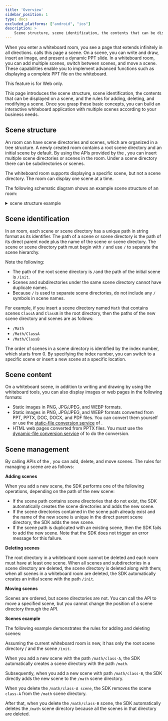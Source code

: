 ```yaml
---
title: 'Overview'
sidebar_position: 1
type: docs
excluded_platforms: ["android", "ios"]
description: >
    Scene structure, scene identification, the contents that can be displayed on a scene, and the rules for adding, deleting, and modifying a scene.
---
```


When you enter a whiteboard room, you see a page that extends infinitely in all directions. <Vg k="WHITE" /> calls this page a scene. On a scene, you can write and draw, insert an image, and present a dynamic PPT slide. In a whiteboard room, you can add multiple scenes, switch between scenes, and move a scene. These capabilities enable you to implement advanced functions such as displaying a complete PPT file on the whiteboard.

<PlatformWrapper notAllowed="web">
This feature is for Web only.
</PlatformWrapper>
<PlatformWrapper platform="web">

This page introduces the scene structure, scene identification, the contents that can be displayed on a scene, and the rules for adding, deleting, and modifying a scene. Once you grasp these basic concepts, you can build an interactive whiteboard application with multiple scenes according to your business needs.

## Scene structure

An <Vg k="WHITE" /> room can have scene directories and scenes, which are organized in a tree structure. A newly created <Vg k="WHITE" /> room contains a root scene directory and an initial scene by default. By using the APIs provided by the <Vg k="WHITE_SDK" />, you can insert multiple scene directories or scenes in the room. Under a scene directory there can be subdirectories or scenes.

The whiteboard room supports displaying a specific scene, but not a scene directory. The room can display one scene at a time.

The following schematic diagram shows an example scene structure of an <Vg k="WHITE" /> room:

<details>
<summary><Vg k="WHITE" /> scene structure example</summary>

![](https://web-cdn.agora.io/docs-files/1632282998256)
</details>

## Scene identification

In an <Vg k="WHITE" /> room, each scene or scene directory has a unique path in string format as its identifier. The path of a scene or scene directory is the path of its direct parent node plus the name of the scene or scene directory. The scene or scene directory path must begin with `/` and use `/` to separate the scene hierarchy.

Note the following:

- The path of the root scene directory is `/`and the path of the initial scene is `/init`.
- Scenes and subdirectories under the same scene directory cannot have duplicate names.
- Because `/` is used to separate scene directories, do not include any `/` symbols in scene names.

For example, if you insert a scene directory named `Math` that contains scenes `ClassA` and `ClassB` in the root directory, then the paths of the new scene directory and scenes are as follows:

- `/Math`
- `/Math/ClassA`
- `/Math/ClassB`

The order of scenes in a scene directory is identified by the index number, which starts from 0. By specifying the index number, you can switch to a specific scene or insert a new scene at a specific location.

## Scene content

On a whiteboard scene, in addition to writing and drawing by using the whiteboard tools, you can also display images or web pages in the following formats:

- Static images in PNG, JPG/JPEG, and WEBP formats.
- Static images in PNG, JPG/JPEG, and WEBP formats converted from PPT, PPTX, DOC, DOCX, and PDF files. You can convert them yourself or use the [static-file conversion service](../../reference/whiteboard-api/file-conversion) of <Vg k="WHITE" />.
- HTML web pages converted from PPTX files. You must use the [dynamic-file conversion service](../../reference/whiteboard-api/file-conversion) of <Vg k="WHITE" /> to do the conversion.

## Scene management 

By calling APIs of the <Vg k="WHITE_SDK" />, you can add, delete, and move scenes. The rules for managing a scene are as follows:

**Adding scenes**

When you add a new scene, the SDK performs one of the following operations, depending on the path of the new scene:

- If the scene path contains scene directories that do not exist, the SDK automatically creates the scene directories and adds the new scene.
- If the scene directories contained in the scene path already exist and the name of the new scene is unique in the direct parent scene directory, the SDK adds the new scene.
- If the scene path is duplicated with an existing scene, then the SDK fails to add the new scene. Note that the SDK does not trigger an error message for this failure. 

**Deleting scenes**

The root directory in a whiteboard room cannot be deleted and each room must have at least one scene. When all scenes and subdirectories in a scene directory are deleted, the scene directory is deleted along with them; when all scenes in a whiteboard room are deleted, the SDK automatically creates an initial scene with the path `/init`.

**Moving scenes**

Scenes are ordered, but scene directories are not. You can call the API to move a specified scene, but you cannot change the position of a scene directory through the API.

**Scenes example**

The following example demonstrates the rules for adding and deleting scenes:

Assuming the current whiteboard room is new, it has only the root scene directory / and the scene `/init`.

When you add a new scene with the path `/math/class-A`, the SDK automatically creates a scene directory with the path `/math`.

Subsequently, when you add a new scene with path `/math/class-B`, the SDK directly adds the new scene to the `/math` scene directory.

When you delete the `/math/class-A scene`, the SDK removes the scene `class-A` from the `/math` scene directory.

After that, when you delete the `/math/class-B` scene, the SDK automatically deletes the `/math` scene directory because all the scenes in that directory are deleted.

</PlatformWrapper>